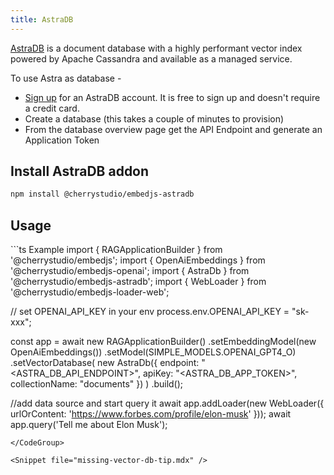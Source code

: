 ---
title: AstraDB
---

[AstraDB](https://www.datastax.com/products/datastax-astra) is a document database with a highly performant vector index powered by Apache Cassandra and available as a managed service.

To use Astra as database -

-   [Sign up](https://astra.datastax.com/signup) for an AstraDB account. It is free to sign up and doesn't require a credit card.
-   Create a database (this takes a couple of minutes to provision)
-   From the database overview page get the API Endpoint and generate an Application Token

## Install AstraDB addon

```bash
npm install @cherrystudio/embedjs-astradb
```

## Usage
<CodeGroup>
```ts Example
import { RAGApplicationBuilder } from '@cherrystudio/embedjs';
import { OpenAiEmbeddings } from '@cherrystudio/embedjs-openai';
import { AstraDb } from '@cherrystudio/embedjs-astradb';
import { WebLoader } from '@cherrystudio/embedjs-loader-web';

// set OPENAI_API_KEY in your env
process.env.OPENAI_API_KEY = "sk-xxx";

const app = await new RAGApplicationBuilder()
.setEmbeddingModel(new OpenAiEmbeddings())
.setModel(SIMPLE_MODELS.OPENAI_GPT4_O)
.setVectorDatabase(
    new AstraDb({
        endpoint: "<ASTRA_DB_API_ENDPOINT>",
        apiKey: "<ASTRA_DB_APP_TOKEN>",
        collectionName: "documents"
    })
)
.build();


//add data source and start query it
await app.addLoader(new WebLoader({ urlOrContent: 'https://www.forbes.com/profile/elon-musk' }));
await app.query('Tell me about Elon Musk');
```
</CodeGroup>

<Snippet file="missing-vector-db-tip.mdx" />
